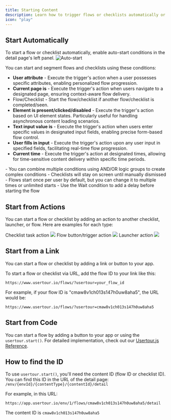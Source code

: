 ```yaml
---
title: Starting Content
description: Learn how to trigger flows or checklists automatically or manually in your application
icon: "play"
---
```

## Start Automatically
To start a flow or checklist automatically, enable auto-start conditions in the detail page's left panel.
![Auto-start](/images/surveys-10.png)

You can start and segment flows and checklists using these conditions:
- **User attribute** - Execute the trigger's action when a user possesses specific attributes, enabling personalized flow progression.
- **Current page is** - Execute the trigger's action when users navigate to a designated page, ensuring context-aware flow delivery.
- Flow/Checklist - Start the flow/checklist if another flow/checklist is completed/seen.
- **Element is present/clicked/disabled** - Execute the trigger's action based on UI element states. Particularly useful for handling asynchronous content loading scenarios.
- **Text input value is** - Execute the trigger's action when users enter specific values in designated input fields, enabling precise form-based flow control.
- **User fills in input** - Execute the trigger's action upon any user input in specified fields, facilitating real-time flow progression.
- **Current time** - Execute the trigger's action at designated times, allowing for time-sensitive content delivery within specific time periods.

<Note>
- You can combine multiple conditions using AND/OR logic groups to create complex conditions
- Checklists will stay on screen until manually dismissed
- Flows start once per user by default, but you can change it to multiple times or unlimited starts
- Use the Wait condition to add a delay before starting the flow
</Note>

## Start from Actions
You can start a flow or checklist by adding an action to another checklist, launcher, or flow. Here are examples for each type:

Checklist task action
![](https://r3.usertour.io/docs/how-to-guides//checklist-start-flow.png)
Flow button/trigger action
![](https://r3.usertour.io/docs/how-to-guides/flow-start-flow.png)
Launcher action
![](https://r3.usertour.io/docs/how-to-guides/launcher-start-flow.png)

## Start from a Link
You can start a flow or checklist by adding a link or button to your app.

To start a flow or checklist via URL, add the flow ID to your link like this:

```
https://www.usertour.io/flows/?usertour=your_flow_id
```

For example, if your flow ID is "cmaw8v1ch013s147h0uw8aha5", the URL would be:
```
https://www.usertour.io/flows/?usertour=cmaw8v1ch013s147h0uw8aha5
```

## Start from Code
You can start a flow by adding a button to your app or using the `usertour.start()`. For detailed implementation, check out our [Usertour.js Reference](/developers/usertourjs-reference/content/start).

## How to find the ID
To use `usertour.start()`, you'll need the content ID (flow ID or checklist ID). You can find this ID in the URL of the detail page: `/env/{envId}/{contentType}/{contentId}/detail`

For example, in this URL:
```
https://app.usertour.io/env/1/flows/cmaw8v1ch013s147h0uw8aha5/detail
```
The content ID is `cmaw8v1ch013s147h0uw8aha5`